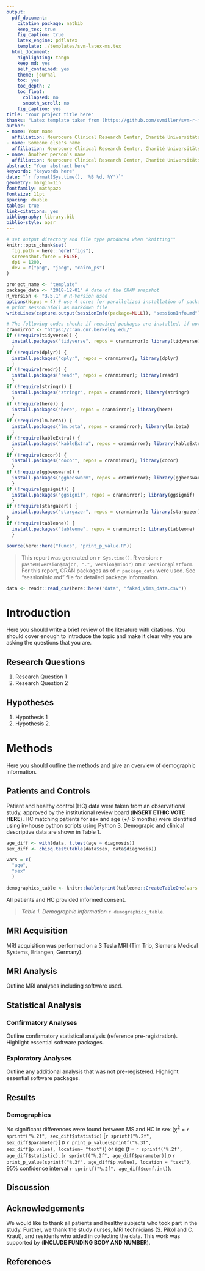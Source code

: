 ```yaml
---
output:
  pdf_document:
    citation_package: natbib
    keep_tex: true
    fig_caption: true
    latex_engine: pdflatex
    template: ./templates/svm-latex-ms.tex
  html_document:
    highlighting: tango
    keep_md: yes
    self_contained: yes
    theme: journal
    toc: yes
    toc_depth: 2
    toc_float:
      collapsed: no
      smooth_scroll: no
    fig_caption: yes
title: "Your project title here"
thanks: "Latex template taken from (https://github.com/svmiller/svm-r-markdown-templates)"
author:
- name: Your name
  affiliation: Neurocure Clinical Research Center, Charité Universitätsmedizin Berlin
- name: Someone else's name
  affiliation: Neurocure Clinical Research Center, Charité Universitätsmedizin Berlin
- name: Another person's name
  affiliation: Neurocure Clinical Research Center, Charité Universitätsmedizin Berlin
abstract: "Your abstract here"
keywords: "keywords here"
date: "`r format(Sys.time(), '%B %d, %Y')`"
geometry: margin=1in
fontfamily: mathpazo
fontsize: 11pt
spacing: double
tables: true
link-citations: yes
bibliography: library.bib
biblio-style: apsr
---
```


```r
# set output directory and file type produced when "knitting""
knitr::opts_chunk$set(
  fig.path = here::here("figs"),
  screenshot.force = FALSE,
  dpi = 1200,
  dev = c("png", "jpeg", "cairo_ps")
)
```
```r
project_name <- "template" 
package_date <- "2018-12-01" # date of the CRAN snapshot
R_version <- "3.5.1" # R-Version used
options(Ncpus = 4) # use 4 cores for parallelized installation of packages
# print sessonInfo() as markdown file
writeLines(capture.output(sessionInfo(package=NULL)), "sessionInfo.md")
```
```r
# The following codes checks if required packages are installed, if not, installs them, and then loads them.
cranmirror <- "https://cran.cnr.berkeley.edu/"
if (!require(tidyverse)) {
  install.packages("tidyverse", repos = cranmirror); library(tidyverse)
  }
if (!require(dplyr)) {
  install.packages("dplyr", repos = cranmirror); library(dplyr)
  }
if (!require(readr)) {
  install.packages("readr", repos = cranmirror); library(readr)
  }
if (!require(stringr)) {
  install.packages("stringr", repos = cranmirror); library(stringr)
  }
if (!require(here)) {
  install.packages("here", repos = cranmirror); library(here)
  }
if (!require(lm.beta)) {
  install.packages("lm.beta", repos = cranmirror); library(lm.beta)
  }
if (!require(kableExtra)) {
  install.packages("kableExtra", repos = cranmirror); library(kableExtra)
  }
if (!require(cocor)) {
  install.packages("cocor", repos = cranmirror); library(cocor)
  }
if (!require(ggbeeswarm)) {
  install.packages("ggbeeswarm", repos = cranmirror); library(ggbeeswarm)
  }
if (!require(ggsignif)) {
  install.packages("ggsignif", repos = cranmirror); library(ggsignif)
  }
if (!require(stargazer)) {
  install.packages("stargazer", repos = cranmirror); library(stargazer)
}
if (!require(tableone)) {
  install.packages("tableone", repos = cranmirror); library(tableone)
  }
```
```r
source(here::here("funcs", "print_p_value.R"))
```

> This report was generated on `r Sys.time()`. R version: `r paste0(version$major, ".", version$minor)` on `r version$platform`. For this report, CRAN packages as of `r package_date` were used. See "sessionInfo.md" file for detailed package information.

```r
data <- readr::read_csv(here::here("data", "faked_vims_data.csv"))
```

# Introduction
Here you should write a brief review of the literature with citations. You should cover enough to introduce the topic and make it clear why you are asking the questions that you are.

## Research Questions
1. Research Question 1
2. Research Question 2

## Hypotheses
1. Hypothesis 1
2. Hypothesis 2.

# Methods
Here you should outline the methods and give an overview of demographic information.

## Patients and Controls
Patient and healthy control (HC) data were taken from an observational study, approved by the institutional review board (**INSERT ETHIC VOTE HERE**). HC matching patients for sex and age (+/-6 months) were identified using in-house python scripts using Python 3. Demograpic and clinical descriptive data are shown in Table 1.

```r
age_diff <- with(data, t.test(age ~ diagnosis))
sex_diff <- chisq.test(table(data$sex, data$diagnosis))

vars = c(
  "age",
  "sex"
  )

demographics_table <- knitr::kable(print(tableone::CreateTableOne(vars = vars, data = data, factorVars = "sex", strata = "diagnosis"), nonnormal = TRUE))
```

All patients and HC provided informed consent.

> *Table 1. Demographic information* `r demographics_table`.

## MRI Acquisition
MRI acquisition was performed on a 3 Tesla MRI (Tim Trio, Siemens Medical Systems, Erlangen, Germany). 

## MRI Analysis
Outline MRI analyses including software used.

## Statistical Analysis
### Confirmatory Analyses
Outline confirmatory statistical analysis (reference pre-registration). Highlight essential software packages.

### Exploratory Analyses
Outline any additional analysis that was not pre-registered. Highlight essential software packages.

## Results
### Demographics
No significant differences were found between MS and HC in sex ($\chi^2$ = `r sprintf("%.2f", sex_diff$statistic)` [`r sprintf("%.2f", sex_diff$parameter)`] *p* `r print_p_value(sprintf("%.3f", sex_diff$p.value), location= "text")`) or age
(*t* = `r sprintf("%.2f", age_diff$statistic)`, [`r sprintf("%.2f", age_diff$parameter)`] *p* `r print_p_value(sprintf("%.3f", age_diff$p.value), location = "text")`, 95% confidence interval `r sprintf("%.2f", age_diff$conf.int)`).

## Discussion


## Acknowledgements
We would like to thank all patients and healthy subjects who took part in the study. Further, we thank the study nurses, MRI technicians (S. Pikol and C. Kraut), and residents who aided in collecting the data. This work was supported by (**INCLUDE FUNDING BODY AND NUMBER**).

## References

